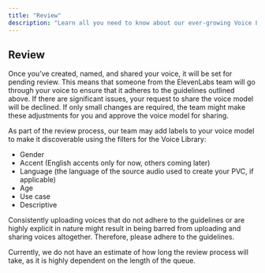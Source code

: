 ```yaml
---
title: "Review"
description: "Learn all you need to know about our ever-growing Voice Library and how to share your voice models with the community."
---
```





## Review

Once you’ve created, named, and shared your voice, it will be set for pending review. This means that someone from the ElevenLabs team will go through your voice to ensure that it adheres to the guidelines outlined above. If there are significant issues, your request to share the voice model will be declined. If only small changes are required, the team might make these adjustments for you and approve the voice model for sharing.  

As part of the review process, our team may add labels to your voice model to make it discoverable using the filters for the Voice Library:

- Gender
- Accent (English accents only for now, others coming later)
- Language (the language of the source audio used to create your PVC, if applicable)
- Age
- Use case
- Descriptive

Consistently uploading voices that do not adhere to the guidelines or are highly explicit in nature might result in being barred from uploading and sharing voices altogether. Therefore, please adhere to the guidelines.  

Currently, we do not have an estimate of how long the review process will take, as it is highly dependent on the length of the queue.
